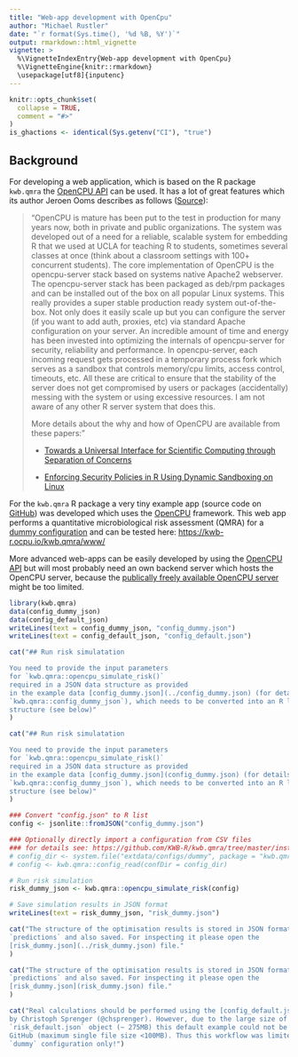 ---
title: "Web-app development with OpenCpu"
author: "Michael Rustler"
date: "`r format(Sys.time(), '%d %B, %Y')`"
output: rmarkdown::html_vignette
vignette: >
  %\VignetteIndexEntry{Web-app development with OpenCpu}
  %\VignetteEngine{knitr::rmarkdown}
  \usepackage[utf8]{inputenc}
---

```{r, include = FALSE}
knitr::opts_chunk$set(
  collapse = TRUE,
  comment = "#>"
)
is_ghactions <- identical(Sys.getenv("CI"), "true")

```

## Background

For developing a web application, which is based on the R package `kwb.qmra` 
the [OpenCPU API](https://www.opencpu.org/api.html) can be used. It has a lot of 
great features which its author Jeroen Ooms describes as follows 
([Source](https://www.quora.com/How-do-plumber-and-OpenCPU-compare-when-it-comes-to-deploying-ML-models)):

>"OpenCPU is mature has been put to the test in production for many years now,
>both in private and public organizations. The system was developed out of a need
>for a reliable, scalable system for embedding R that we used at UCLA for
>teaching R to students, sometimes several classes at once (think about a
>classroom settings with 100+ concurrent students).
>The core implementation of OpenCPU is the opencpu-server stack based on systems
>native Apache2 webserver. The opencpu-server stack has been packaged as deb/rpm
>packages and can be installed out of the box on all popular Linux systems. This
>really provides a super stable production ready system out-of-the-box. Not only
>does it easily scale up but you can configure the server (if you want to add
>auth, proxies, etc) via standard Apache configuration on your server.
>An incredible amount of time and energy has been invested into optimizing the
>internals of opencpu-server for security, reliability and performance. In
>opencpu-server, each incoming request gets processed in a temporary process fork
>which serves as a sandbox that controls memory/cpu limits, access control,
>timeouts, etc. All these are critical to ensure that the stability of the server
>does not get compromised by users or packages (accidentally) messing with the
>system or using excessive resources. I am not aware of any other R server system
>that does this. 
>
>More details about the why and how of OpenCPU are available from these papers:"
>
>- [Towards a Universal Interface for Scientific Computing through Separation of 
>Concerns](https://arxiv.org/abs/1406.4806)
>
>- [Enforcing Security Policies in R Using Dynamic Sandboxing on Linux](https://arxiv.org/abs/1303.4808)


For the `kwb.qmra` R package a very tiny example app (source code on 
[GitHub](https://github.com/KWB-R/kwb.qmra/tree/master/inst/www)) was developed
which uses the [OpenCPU](https://www.opencpu.org) framework. This web app 
performs a quantitative microbiological risk assessment (QMRA) for a 
[dummy configuration](https://github.com/KWB-R/kwb.qmra/tree/master/inst/extdata/configs/dummy) 
and can be tested here: [https://kwb-r.ocpu.io/kwb.qmra/www/](https://kwb-r.ocpu.io/kwb.qmra/www/)


More advanced web-apps can be easily developed by using the [OpenCPU API](https://www.opencpu.org/api.html) 
but will most probably need an own backend server which hosts the OpenCPU 
server, because the [publically freely available OpenCPU server](https://www.opencpu.org/cloud.html) 
might be too limited.

```{r setup, echo = FALSE}
library(kwb.qmra)
data(config_dummy_json)
data(config_default_json)
writeLines(text = config_dummy_json, "config_dummy.json")
writeLines(text = config_default_json, "config_default.json")
```


```{r input_ghactions, echo=FALSE, results='asis', eval=is_ghactions}
cat("## Run risk simulatation

You need to provide the input parameters 
for `kwb.qmra::opencpu_simulate_risk()` 
required in a JSON data structure as provided 
in the example data [config_dummy.json](../config_dummy.json) (for details see: 
`kwb.qmra::config_dummy_json`), which needs to be converted into an R list data
structure (see below)"
)
```

```{r input_nonghactions, echo=FALSE, results='asis', eval=!is_ghactions}
cat("## Run risk simulatation

You need to provide the input parameters 
for `kwb.qmra::opencpu_simulate_risk()` 
required in a JSON data structure as provided 
in the example data [config_dummy.json](config_dummy.json) (for details see: 
`kwb.qmra::config_dummy_json`), which needs to be converted into an R list data
structure (see below)"
)
```


```{r}

### Convert "config.json" to R list
config <- jsonlite::fromJSON("config_dummy.json")

### Optionally directly import a configuration from CSV files
### for details see: https://github.com/KWB-R/kwb.qmra/tree/master/inst/extdata/configs
# config_dir <- system.file("extdata/configs/dummy", package = "kwb.qmra")
# config <- kwb.qmra::config_read(confDir = config_dir)

# Run risk simulation
risk_dummy_json <- kwb.qmra::opencpu_simulate_risk(config)

# Save simulation results in JSON format
writeLines(text = risk_dummy_json, "risk_dummy.json")

```

```{r output_ghactions, echo=FALSE, results='asis', eval=is_ghactions}
cat("The structure of the optimisation results is stored in JSON format in the R object 
`predictions` and also saved. For inspecting it please open the 
[risk_dummy.json](../risk_dummy.json) file."
)
```

```{r output_nonghactions, echo=FALSE, results='asis', eval=!is_ghactions}
cat("The structure of the optimisation results is stored in JSON format in the R object 
`predictions` and also saved. For inspecting it please open the 
[risk_dummy.json](risk_dummy.json) file."
)
```

```{r conclusion_ghactions, echo=FALSE, results='asis', eval=is_ghactions}
cat("Real calculations should be performed using the [config_default.json](../config_default.json) configuration developed
by Christoph Sprenger (@chsprenger). However, due to the large size of the resulting 
`risk_default.json` object (~ 275MB) this default example could not be hosted at 
GitHub (maximum single file size <100MB). Thus this workflow was limited to the 
`dummy` configuration only!")
```